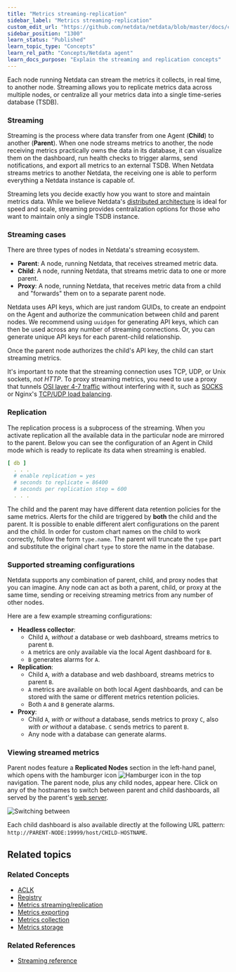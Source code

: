 ```yaml
---
title: "Metrics streaming-replication"
sidebar_label: "Metrics streaming-replication"
custom_edit_url: "https://github.com/netdata/netdata/blob/master/docs/concepts/netdata-agent/metrics-streaming-replication.md"
sidebar_position: "1300"
learn_status: "Published"
learn_topic_type: "Concepts"
learn_rel_path: "Concepts/Netdata agent"
learn_docs_purpose: "Explain the streaming and replication concepts"
---
```


Each node running Netdata can stream the metrics it collects, in real time, to another node. Streaming allows you to
replicate metrics data across multiple nodes, or centralize all your metrics data into a single time-series database
(TSDB).

### Streaming

Streaming is the process where data transfer from one Agent (**Child**) to another (**Parent**). When one node streams
metrics to another, the
node receiving metrics practically owns the data in its database, it can
visualize them on the dashboard, run health checks to trigger alarms, send notifications, and export all metrics to an
external TSDB. When Netdata streams metrics to another Netdata, the receiving one is able to perform everything a
Netdata instance is capable of.

Streaming lets you decide exactly how you want to store and maintain metrics data. While we believe Netdata's
[distributed architecture](/docs/nightly/concepts/netdata-architecture/distributed-data-architecture)
is ideal for speed and scale, streaming
provides centralization options for those who want to maintain only a single TSDB instance.

### Streaming cases

There are three types of nodes in Netdata's streaming ecosystem.

- **Parent**: A node, running Netdata, that receives streamed metric data.
- **Child**: A node, running Netdata, that streams metric data to one or more parent.
- **Proxy**: A node, running Netdata, that receives metric data from a child and "forwards" them on to a
  separate parent node.

Netdata uses API keys, which are just random GUIDs, to create an endpoint on the Agent and authorize the communication
between child and parent nodes. We recommend using `uuidgen` for generating API keys, which can then be used across any
number of streaming connections. Or, you can generate unique API keys for each parent-child relationship.

Once the parent node authorizes the child's API key, the child can start streaming metrics.

It's important to note that the streaming connection uses TCP, UDP, or Unix sockets, _not HTTP_. To proxy streaming
metrics, you need to use a proxy that tunnels [OSI layer 4-7
traffic](https://en.wikipedia.org/wiki/OSI_model#Layer_4:_Transport_Layer) without interfering with it, such as
[SOCKS](https://en.wikipedia.org/wiki/SOCKS) or Nginx's [TCP/UDP load
balancing](https://docs.nginx.com/nginx/admin-guide/load-balancer/tcp-udp-load-balancer/).

### Replication

The replication process is a subprocess of the streaming. When you activate replication all the available data in the
particular node are mirrored to the parent. Below you can see the configuration of an Agent in Child mode which is
ready to replicate its data when streaming is enabled.

```yaml
[ db ]
  . . .
  # enable replication = yes
  # seconds to replicate = 86400
  # seconds per replication step = 600
  . . . 
```

The child and the parent may have different data retention policies for the same metrics. Alerts for the child are
triggered by **both** the child and the parent. It is possible to enable different alert
configurations on the parent and the child. In order for custom chart names on the child to work correctly, follow the
form `type.name`. The parent will truncate the `type` part and substitute the original chart `type` to store the name in
the database.

### Supported streaming configurations

Netdata supports any combination of parent, child, and proxy nodes that you can imagine. Any node can act as both a
parent, child, or proxy at the same time, sending or receiving streaming metrics from any number of other nodes.

Here are a few example streaming configurations:

- **Headless collector**:
    - Child `A`, _without_ a database or web dashboard, streams metrics to parent `B`.
    - `A` metrics are only available via the local Agent dashboard for `B`.
    - `B` generates alarms for `A`.
- **Replication**:
    - Child `A`, _with_ a database and web dashboard, streams metrics to parent `B`.
    - `A` metrics are available on both local Agent dashboards, and can be stored with the same or different metrics
      retention policies.
    - Both `A` and `B` generate alarms.
- **Proxy**:
    - Child `A`, _with or without_ a database, sends metrics to proxy `C`, also _with or without_ a database. `C` sends
      metrics to parent `B`.
    - Any node with a database can generate alarms.

### Viewing streamed metrics

Parent nodes feature a **Replicated Nodes** section in the left-hand panel, which opens with the hamburger icon
![Hamburger icon](https://raw.githubusercontent.com/netdata/netdata-ui/master/src/components/icon/assets/hamburger.svg)
in the top navigation. The parent node, plus any child nodes, appear here. Click on any of the hostnames to switch
between parent and child dashboards, all served by the
parent's [web server](https://github.com/netdata/netdata/blob/master/web/server/README.md).

![Switching between
](https://user-images.githubusercontent.com/1153921/110043346-761ec000-7d04-11eb-8e58-77670ba39161.gif)

Each child dashboard is also available directly at the following URL pattern:
`http://PARENT-NODE:19999/host/CHILD-HOSTNAME`.

## Related topics

### Related Concepts

- [ACLK](https://github.com/netdata/netdata/blob/master/docs/concepts/netdata-agent/aclk.md)
- [Registry](/docs/nightly/concepts/netdata-agent/registry)
- [Metrics streaming/replication](/docs/nightly/concepts/netdata-agent/metrics-streaming-replication)
- [Metrics exporting](/docs/nightly/concepts/netdata-agent/metrics-exporting)
- [Metrics collection](/docs/nightly/concepts/netdata-agent/metrics-collection)
- [Metrics storage](/docs/nightly/concepts/netdata-agent/metrics-storage)

### Related References

- [Streaming reference](https://github.com/netdata/netdata/blob/master/streaming/README.md)
